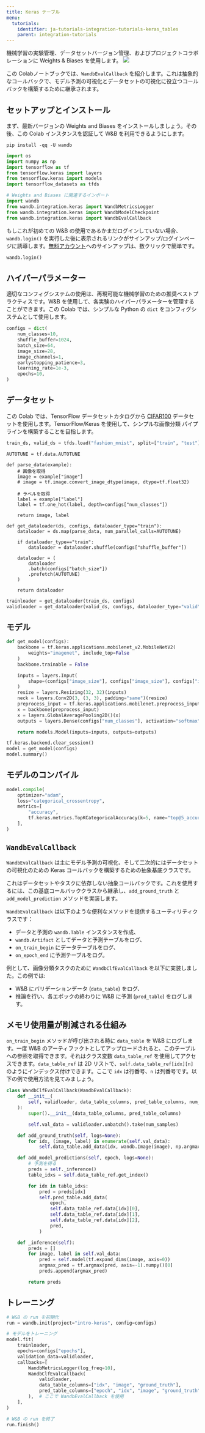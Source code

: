 ---
title: Keras テーブル
menu:
  tutorials:
    identifier: ja-tutorials-integration-tutorials-keras_tables
    parent: integration-tutorials
---

<Card title="Try in Colab" href="https://colab.research.google.com/github/wandb/examples/blob/master/colabs/keras/Use_WandbEvalCallback_in_your_Keras_workflow.ipynb" icon="python"/>
機械学習の実験管理、データセットバージョン管理、およびプロジェクトコラボレーションに Weights & Biases を使用します。

<Frame>
    <img src="/images/tutorials/huggingface-why.png"  />
</Frame>

この Colabノートブックでは、`WandbEvalCallback` を紹介します。これは抽象的なコールバックで、モデル予測の可視化とデータセットの可視化に役立つコールバックを構築するために継承されます。

## セットアップとインストール

まず、最新バージョンの Weights and Biases をインストールしましょう。その後、この Colab インスタンスを認証して W&B を利用できるようにします。

```shell
pip install -qq -U wandb
```

```python
import os
import numpy as np
import tensorflow as tf
from tensorflow.keras import layers
from tensorflow.keras import models
import tensorflow_datasets as tfds

# Weights and Biases に関連するインポート
import wandb
from wandb.integration.keras import WandbMetricsLogger
from wandb.integration.keras import WandbModelCheckpoint
from wandb.integration.keras import WandbEvalCallback
```

もしこれが初めての W&B の使用であるかまだログインしていない場合、`wandb.login()` を実行した後に表示されるリンクがサインアップ/ログインページに誘導します。[無料アカウント](https://wandb.ai/signup)へのサインアップは、数クリックで簡単です。

```python
wandb.login()
```

## ハイパーパラメーター

適切なコンフィグシステムの使用は、再現可能な機械学習のための推奨ベストプラクティスです。W&B を使用して、各実験のハイパーパラメーターを管理することができます。この Colab では、シンプルな Python の `dict` をコンフィグシステムとして使用します。

```python
configs = dict(
    num_classes=10,
    shuffle_buffer=1024,
    batch_size=64,
    image_size=28,
    image_channels=1,
    earlystopping_patience=3,
    learning_rate=1e-3,
    epochs=10,
)
```

## データセット

この Colab では、TensorFlow データセットカタログから [CIFAR100](https://www.tensorflow.org/datasets/catalog/cifar100) データセットを使用します。TensorFlow/Keras を使用して、シンプルな画像分類 パイプラインを構築することを目指します。

```python
train_ds, valid_ds = tfds.load("fashion_mnist", split=["train", "test"])
```

```
AUTOTUNE = tf.data.AUTOTUNE

def parse_data(example):
    # 画像を取得
    image = example["image"]
    # image = tf.image.convert_image_dtype(image, dtype=tf.float32)

    # ラベルを取得
    label = example["label"]
    label = tf.one_hot(label, depth=configs["num_classes"])

    return image, label

def get_dataloader(ds, configs, dataloader_type="train"):
    dataloader = ds.map(parse_data, num_parallel_calls=AUTOTUNE)

    if dataloader_type=="train":
        dataloader = dataloader.shuffle(configs["shuffle_buffer"])
      
    dataloader = (
        dataloader
        .batch(configs["batch_size"])
        .prefetch(AUTOTUNE)
    )

    return dataloader
```

```python
trainloader = get_dataloader(train_ds, configs)
validloader = get_dataloader(valid_ds, configs, dataloader_type="valid")
```

## モデル

```python
def get_model(configs):
    backbone = tf.keras.applications.mobilenet_v2.MobileNetV2(
        weights="imagenet", include_top=False
    )
    backbone.trainable = False

    inputs = layers.Input(
        shape=(configs["image_size"], configs["image_size"], configs["image_channels"])
    )
    resize = layers.Resizing(32, 32)(inputs)
    neck = layers.Conv2D(3, (3, 3), padding="same")(resize)
    preprocess_input = tf.keras.applications.mobilenet.preprocess_input(neck)
    x = backbone(preprocess_input)
    x = layers.GlobalAveragePooling2D()(x)
    outputs = layers.Dense(configs["num_classes"], activation="softmax")(x)

    return models.Model(inputs=inputs, outputs=outputs)
```

```python
tf.keras.backend.clear_session()
model = get_model(configs)
model.summary()
```

## モデルのコンパイル

```python
model.compile(
    optimizer="adam",
    loss="categorical_crossentropy",
    metrics=[
        "accuracy",
        tf.keras.metrics.TopKCategoricalAccuracy(k=5, name="top@5_accuracy"),
    ],
)
```

## `WandbEvalCallback`

`WandbEvalCallback` は主にモデル予測の可視化、そして二次的にはデータセットの可視化のための Keras コールバックを構築するための抽象基底クラスです。

これはデータセットやタスクに依存しない抽象コールバックです。これを使用するには、この基底コールバッククラスから継承し、`add_ground_truth` と `add_model_prediction` メソッドを実装します。

`WandbEvalCallback` は以下のような便利なメソッドを提供するユーティリティクラスです：

- データと予測の `wandb.Table` インスタンスを作成、
- `wandb.Artifact` としてデータと予測テーブルをログ、
- `on_train_begin` にデータテーブルをログ、
- `on_epoch_end` に予測テーブルをログ。

例として、画像分類タスクのために `WandbClfEvalCallback` を以下に実装しました。この例では:
- W&B にバリデーションデータ (`data_table`) をログ、
- 推論を行い、各エポックの終わりに W&B に予測 (`pred_table`) をログします。

## メモリ使用量が削減される仕組み

`on_train_begin` メソッドが呼び出される時に `data_table` を W&B にログします。一度 W&B のアーティファクトとしてアップロードされると、このテーブルへの参照を取得できます。それはクラス変数 `data_table_ref` を使用してアクセスできます。`data_table_ref` は 2D リストで、`self.data_table_ref[idx][n]` のようにインデックス付けできます。ここで `idx` は行番号、`n` は列番号です。以下の例で使用方法を見てみましょう。

```python
class WandbClfEvalCallback(WandbEvalCallback):
    def __init__(
        self, validloader, data_table_columns, pred_table_columns, num_samples=100
    ):
        super().__init__(data_table_columns, pred_table_columns)

        self.val_data = validloader.unbatch().take(num_samples)

    def add_ground_truth(self, logs=None):
        for idx, (image, label) in enumerate(self.val_data):
            self.data_table.add_data(idx, wandb.Image(image), np.argmax(label, axis=-1))

    def add_model_predictions(self, epoch, logs=None):
        # 予測を得る
        preds = self._inference()
        table_idxs = self.data_table_ref.get_index()

        for idx in table_idxs:
            pred = preds[idx]
            self.pred_table.add_data(
                epoch,
                self.data_table_ref.data[idx][0],
                self.data_table_ref.data[idx][1],
                self.data_table_ref.data[idx][2],
                pred,
            )

    def _inference(self):
        preds = []
        for image, label in self.val_data:
            pred = self.model(tf.expand_dims(image, axis=0))
            argmax_pred = tf.argmax(pred, axis=-1).numpy()[0]
            preds.append(argmax_pred)

        return preds
```

## トレーニング

```python
# W&B の run を初期化
run = wandb.init(project="intro-keras", config=configs)

# モデルをトレーニング
model.fit(
    trainloader,
    epochs=configs["epochs"],
    validation_data=validloader,
    callbacks=[
        WandbMetricsLogger(log_freq=10),
        WandbClfEvalCallback(
            validloader,
            data_table_columns=["idx", "image", "ground_truth"],
            pred_table_columns=["epoch", "idx", "image", "ground_truth", "prediction"],
        ),  # ここで WandbEvalCallback を使用
    ],
)

# W&B の run を終了
run.finish()
```